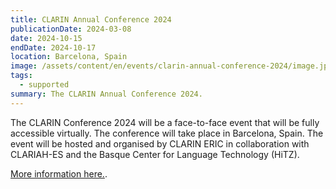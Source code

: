 ```yaml
---
title: CLARIN Annual Conference 2024
publicationDate: 2024-03-08
date: 2024-10-15
endDate: 2024-10-17
location: Barcelona, Spain
image: /assets/content/en/events/clarin-annual-conference-2024/image.jpg
tags:
  - supported
summary: The CLARIN Annual Conference 2024.
---
```

The CLARIN Conference 2024 will be a face-to-face event that will be fully accessible virtually. The conference will take place in Barcelona, Spain. The event will be hosted and organised by CLARIN ERIC in collaboration with CLARIAH-ES and the Basque Center for Language Technology (HiTZ).

[More information here.](https://www.clarin.eu/event/2024/clarin-annual-conference-2024).
